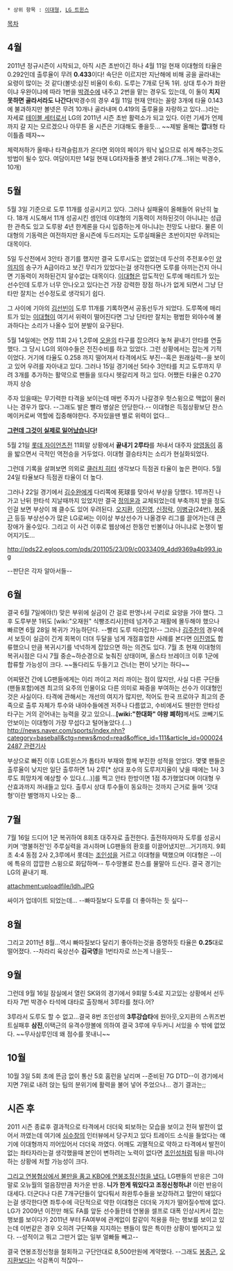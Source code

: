  * 상위 항목 : [[이대형]], [[LG 트윈스]]

[[목차]]

== 4월 ==

2011년 정규시즌이 시작되고, 아직 시즌 초반이긴 하나 4월 11일 현재 이대형의 타율은 0.292인데 출루율이 무려 '''0.433'''이다! 속단은 이르지만 지난해에 비해 공을 골라내는 요령이 많이는 것 같다(볼넷:삼진 비율이 6:6). 도루는 7개로 단독 1위. 상대 투수가 좌완이냐 우완이냐에 따라 1번을 [[박경수]]에 내주고 2번을 맡는 경우도 있는데, 이 둘이 '''치지 못하면 골라서라도 나간다'''(박경수의 경우 4월 11일 현재 안타는 꼴랑 3개에 타율 0.143에 불과하지만 볼넷은 무려 10개나 골라내며 0.419의 출루율을 자랑하고 있다...)라는 자세로 [[테이블 세터]]로서 LG의 2011년 시즌 초반 활력소가 되고 있다. 이런 기세가 언제까지 갈 지는 모르겠으나 아무튼 올 시즌은 기대해도 좋을듯... ~~제발 올해는 '''깝'''대형 타이틀좀 떼자~~

체력저하가 올때나 타격슬럼프가 온다면 외야의 페이가 워낙 넓으므로 쉬게 해주는것도 방법이 될수 있다. 여담이지만 14일 현재 LG타자들중 볼넷 2위다.(7개...1위는 박경수, 10개)  

== 5월 ==

5월 3일 기준으로 도루 11개를 성공시키고 있다. 그러나 실패율이 올해들어 유난히 높다. 18개 시도해서 11개 성공시킨 셈인데 이대형의 기동력이 저하된것이 아니냐는 성급한 관측도 있고 도루왕 4년 한계론을 다시 입증하는게 아니냐는 전망도 나왔다. 물론 이대형의 기동력은 여전하지만 올시즌에 두드러지는 도루실패율은 초반이지만 우려되는 대목이다.

5일 두산전에서 3안타 경기를 했지만 결국 도루시도는 없었는데 두산의 주전포수인 [[양의지]]의 송구가 A급이라고 보긴 무리가 있었다는걸 생각한다면 도루를 아끼는건지 아니면 기동력이 저하된건지 알수없는 대목이다. [[이대형]]은 압도적인 도루에 매리트가 있는 선수인데 도루가 너무 안나오고 있다는건 가장 강력한 장점 하나가 없게 되면서 그냥 단타만 잘치는 선수정도로 생각되기 쉽다. 

그 사이에 기아의 [[김선빈]]이 도루 11개를 기록하면서 공동선두가 되었다. 도루쪽에 매리트가 있는 [[이대형]]이 여기서 위력이 떨어진다면 그낭 단타만 잘치는 평범한 외야수에 불과하다는 소리가 나올수 있어 분발이 요구된다.

5월 14일에는 연장 11회 2사 1,2루에 [[오윤]]의 타구를 잡으려다 놓쳐 끝내기 안타를 연출했다. 그 당시 LG의 외야수들은 전진수비를 하고 있었다. 그런 상황에서는 잡는게 기적이었다. 거기에 타율도 0.258 까지 떨어져서 타격에서도 부진--혹은 원래실력--을 보이고 있어 우려를 자아내고 있다. 그러나 15일 경기에선 5타수 3안타를 치고 도루까지 무려 3개를 추가하는 활약으로 팬들을 또다시 헷갈리게 하고 있다. 어쨌든 타율은 0.270까지 상승

주자 있을때는 무기력한 타격을 보이는데 매번 주자가 나갈경우 헛스윙으로 맥없이 물러나는 경우가 많다. --그래도 발은 빨라 병살은 안당한다.-- 이대형은 득점상황보단 찬스메이커로써 역할에 집중해야한다. 주자있을땐 별로 위력이 없다...

'''[[그런데 그것이 실제로 일어났습니다]]!'''

5월 21일 [[롯데 자이언츠]]전 11회말 상황에서 '''끝내기 2루타'''를 쳐내서 대주자 [[양영동]]이 홈을 밟으면서 극적인 역전승을 거두었다. 이대형 결승타치는 소리가 현실화되었다. 

그런데 기록을 살펴보면 의외로 [[클러치 히터]] 생각보다 득점권 타율이 높은 편이다. 5월 24일 타율보다 득점권 타율이 더 높다.

그러나 22일 경기에서 [[김수완]]에게 다리쪽에 死球를 맞아서 부상을 당했다. 1루까진 나가고 난뒤 한타석 지날때까지 있었지만 결국 [[정의윤]]과 교체되었는데 부축까지 받을 정도인걸 보면 부상이 꽤 클수도 있어 우려된다. [[오지환]], [[이진영]], [[신정락]], [[이병규]](24번), [[봉중근]] 등등 부상선수가 많은 LG로써는 이이상 부상선수가 나올경우 리그를 끌어가는데 큰 장애가 올수있다. 그리고 이 사건 이후로 웹상에선 한동안 빈볼이냐 아니냐로 논쟁이 벌어지기도...

http://pds22.egloos.com/pds/201105/23/09/c0033409_4dd9369a4b993.jpg

--판단은 각자 알아서들--  

== 6월 ==

결국 6월 7일에야(!) 맞은 부위에 실금이 간 걸로 판명나서 구리로 요양을 가야 했다. 그후 도루부분 1위도 [wiki:"오재원" 식빵조리사]한테 넘겨주고 재활에 몰두해야 했으나 빠르면 6월 28일 복귀가 가능하단다. --빨리 도루 따라잡자!-- 그러나 [[김주찬]]의 경우에서 보듯이 실금이 간게 회복이 더뎌 두달을 넘게 개점휴업한 사례를 본다면 [[이진영]]도 합류했으니 만큼 복귀시기를 넉넉하게 잡았으면 하는 의견도 있다. 7월 초 현재 이대형의 복귀시점은 다시 7월 중순~하순경으로 늦춰진 상태이며, 올스타 브레이크 이후 1군에 합류할 가능성이 크다. ~~돌다리도 두들기고 건너는 편이 낫기는 하다~~

어찌됐건 간에 LG팬들에게는 이리 까이고 저리 까이는 점이 많지만, 사실 다른 구단들(팬들포함)에겐 최고의 요주의 인물이요 다른 의미로 짜증을 부여하는 선수가 이대형인 것은 사실이다. 타격에 관해서는 개선의 여지가 많지만, 적어도 한국 프로야구 최고의 준족으로 출루 자체가 투수와 내야수들에겐 저주나 다름없고, 수비에서도 웬만한 안타성 타구는 거의 걷어내는 능력을 갖고 있으니...'''[wiki:"한대화" 야왕 폐하]'''께서도 코빼기도 안보이는 이대형이 가장 무섭다고 털어놓았다.(...) [[http://news.naver.com/sports/index.nhn?category=baseball&ctg=news&mod=read&office_id=111&article_id=0000242487 관련기사]]

부상으로 빠진 이후 LG트윈스가 톱타자 부재와 함께 부진한 성적을 얻었다. 몇몇 팬들은 출루율이 낮지만 일단 출루하면 1사 2루[* 상대 포수의 도루저지율이 낮을 때에는 1사 3루도 희망차게 예상할 수 있다.(...)]를 찍고 안타 한방이면 1점 추가했었다며 이대형 우산효과까지 꺼내들고 있다. 출루시 상대 투수들이 동요하는 것까지 근거로 들며 '갓대형'이란 별명까지 나오는 중...

== 7월 ==

7월 16일 드디어 1군 복귀하여 8회초 대주자로 출전한다. 출전하자마자 도루를 성공시키며 '명불허전'인 주루실력을 과시하며 LG팬들의 환호를 이끌어냈지만...거기까지. 9회초 4:4 동점 2사 2,3루에서 롯데는 [[조인성]]을 거르고 이대형을 택했으며 이대형은 --이에 특유의 깝깝한 스윙으로 화답하며-- 투수땅볼로 찬스를 물말아 드신다. 결국 경기는 LG의 끝내기 패.

attachment:uploadfile/ldh.JPG

싸이가 업데이트 되었는데... --빠따질보다 도루를 더 좋아하는 듯 싶다--

== 8월 ==

그리고 2011년 8월...역시 빠따질보다 달리기 좋아하는것을 증명하듯 타율은 '''0.25'''대로 떨어졌다. --차라리 육상선수 '''김국영'''을 1번타자로 쓰는게 나을듯--

== 9월 ==

그런데 9월 16일 잠실에서 열린 SK와의 경기에서 9회말 5:4로 지고있는 상황에서 선두타자 7번 박경수 타석에 대타로 출장해서 3루타를 쳤다.어?

3루라서 도루도 할 수 없고...결국 8번 조인성의 '''3루강습타'''에 원아웃,오지환의 스퀴즈번트실패후 '''삼진''',이택근의 유격수땅볼에 의하여 결국 3루에 우두커니 서있을 수 밖에 없었다.
~~무사삼루인데 왜 점수를 못내니~~

== 10월 ==

10월 3일 5회 초에 뜬금 없이 통산 5호 홈런을 날리며 --준비된 7G DTD--이 경기에서 지면 7위로 내려 앉는 팀의 분위기에 활력을 불어 넣어 주었으나... 경기 결과는;;

== 시즌 후 ==

2011 시즌 종료후 결과적으로 타격에서 더더욱 퇴보하는 모습을 보이고 전혀 발전이 없어서 까였는데 여기에 [[심수창]]의 인터뷰에서 당구치고 있다 트레이드 소식을 들었다는 얘기에 이대형까지 끼어있어서 더더욱 까였다. 어깨도 괴멸적으로 약하고 타격에서 발전이 없는 좌타자라는걸 생각했을때 본인이 변하려는 노력이 없다면 [[조인성]]처럼 팀을 떠나야 하는 상황에 처할 가능성이 크다.

[http://news.naver.com/main/read.nhn?mode=LSD&mid=sec&sid1=107&oid=079&aid=0002321478 그리고 연봉협상에서 불만을 품고 KBO에 연봉조정신청을 냈다.] LG팬들의 반응은 그야말로 오뉴월의 얼음장만큼 차가운 반응. '''니가 한게 뭐있다고 조정신청하냐!''' 이런 반응이 대세다. 더군다나 다른 7개구단들이 앞다퉈서 좌완투수들을 보강하려고 혈안이 돼있다는걸 생각한다면 좌투수에 극단적으로 약한 이대형은 더더욱 가치가 떨어질수밖에 없다. LG가 2009년 이전만 해도 FA를 앞둔 선수들한테 연봉을 셀프로 대폭 인상시켜서 잡는 행보를 보이다가 2011년 부터 FA여부에 관계없이 칼같이 적용을 하는 행보를 보이고 있는데 이번같은 경우 오히려 구단쪽을 지지하는 팬들이 많은 특이한 상황이 벌어지고 있다. --성적이고 뭐고 그딴거 없는 일부 얼빠들 빼고--

결국 연봉조정신청을 철회하고 구단안대로 8,500만원에 계약했다. --그래도 [[봉중근]], [[오지환]]보다는 삭감폭이 적잖아-- 

